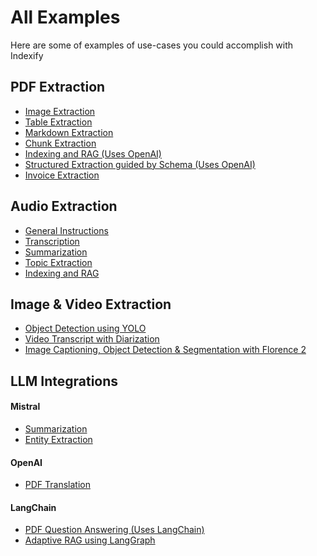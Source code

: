 # All Examples

Here are some of examples of use-cases you could accomplish with Indexify

## **PDF Extraction**

- [Image Extraction](https://github.com/tensorlakeai/indexify/tree/main/examples/pdf/image)
- [Table Extraction](https://github.com/tensorlakeai/indexify/tree/main/examples/pdf/table_extraction)
- [Markdown Extraction](https://github.com/tensorlakeai/indexify/tree/main/examples/pdf/pdf_to_markdown)
- [Chunk Extraction](https://github.com/tensorlakeai/indexify/tree/main/examples/pdf/chunking)
- [Indexing and RAG (Uses OpenAI)](https://github.com/tensorlakeai/indexify/tree/main/examples/pdf/indexing_and_rag)
- [Structured Extraction guided by Schema (Uses OpenAI)](https://github.com/tensorlakeai/indexify/tree/main/examples/pdf/structured_extraction)
- [Invoice Extraction](https://github.com/tensorlakeai/indexify/tree/main/examples/pdf/invoice)

## **Audio Extraction**
- [General Instructions](https://github.com/tensorlakeai/indexify/tree/main/examples/audio)
- [Transcription](https://github.com/tensorlakeai/indexify/tree/main/examples/audio/transcription)
- [Summarization](https://github.com/tensorlakeai/indexify/tree/main/examples/audio/summarization)
- [Topic Extraction](https://github.com/tensorlakeai/indexify/tree/main/examples/audio/topic_extraction)
- [Indexing and RAG](https://github.com/tensorlakeai/indexify/tree/main/examples/audio/chunking_and_indexing)

## **Image & Video Extraction**
- [Object Detection using YOLO](https://github.com/tensorlakeai/indexify/tree/main/examples/image/detect)
- [Video Transcript with Diarization](https://github.com/tensorlakeai/indexify/tree/main/examples/video/transcript)
- [Image Captioning, Object Detection & Segmentation with Florence 2](https://github.com/tensorlakeai/indexify/tree/main/examples/image/florence)

## **LLM Integrations**
#### Mistral
- [Summarization](https://github.com/tensorlakeai/indexify/tree/main/examples/llm_integrations/mistral/pdf-summarization)
- [Entity Extraction](https://github.com/tensorlakeai/indexify/tree/main/examples/llm_integrations/mistral/pdf-entity-extraction)

#### OpenAI
- [PDF Translation](https://github.com/tensorlakeai/indexify/tree/main/examples/llm_integrations/openai_pdf_translation)

#### LangChain
- [PDF Question Answering (Uses LangChain)](https://github.com/tensorlakeai/indexify/tree/main/examples/pdf/langchain)
- [Adaptive RAG using LangGraph](https://github.com/tensorlakeai/indexify/tree/main/examples/pdf/langgraph)
